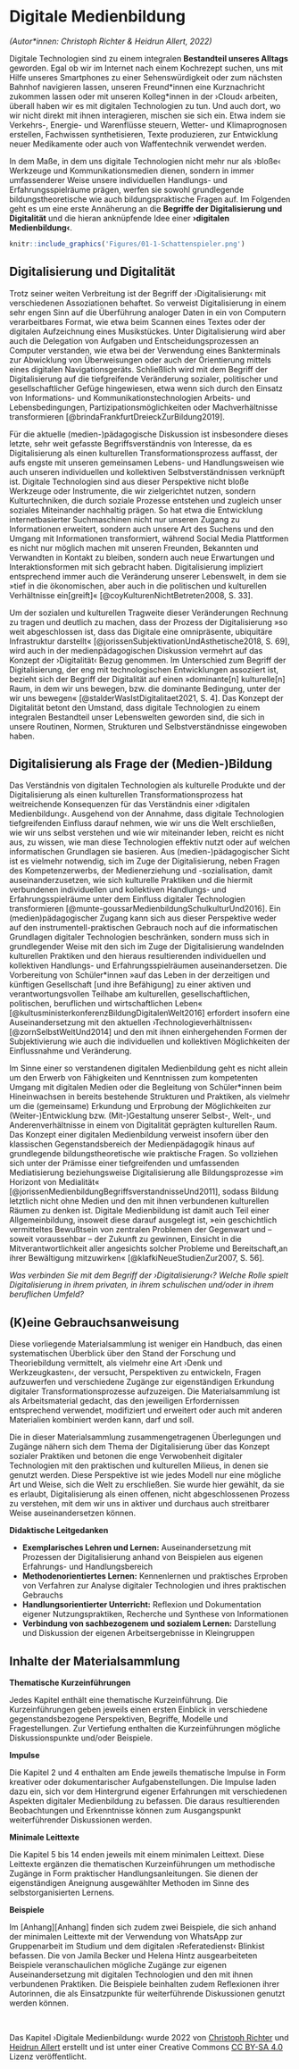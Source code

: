 # Digitale Medienbildung

*(Autor&ast;innen: Christoph Richter & Heidrun Allert, 2022)*

Digitale Technologien sind zu einem integralen **Bestandteil unseres Alltags** geworden. Egal ob wir im Internet nach einem Kochrezept suchen, uns mit Hilfe unseres Smartphones zu einer Sehenswürdigkeit oder zum nächsten Bahnhof navigieren lassen, unseren Freund\*innen eine Kurznachricht zukommen lassen oder mit unseren Kolleg\*innen in der ›Cloud‹ arbeiten, überall haben wir es mit digitalen Technologien zu tun. Und auch dort, wo wir nicht direkt mit ihnen interagieren, mischen sie sich ein. Etwa indem sie Verkehrs-, Energie- und Warenflüsse steuern, Wetter- und Klimaprognosen erstellen, Fachwissen synthetisieren, Texte produzieren, zur Entwicklung neuer Medikamente oder auch von Waffentechnik verwendet werden.

In dem Maße, in dem uns digitale Technologien nicht mehr nur als ›bloße‹ Werkzeuge und Kommunikationsmedien dienen, sondern in immer umfassenderer Weise unsere individuellen Handlungs- und Erfahrungsspielräume prägen, werfen sie sowohl grundlegende bildungstheoretische wie auch bildungspraktische Fragen auf. Im Folgenden geht es um eine erste Annäherung an die **Begriffe der Digitalisierung und Digitalität** und die hieran anknüpfende Idee einer **›digitalen Medienbildung‹**.

```r
knitr::include_graphics('Figures/01-1-Schattenspieler.png')
```

## Digitalisierung und Digitalität

Trotz seiner weiten Verbreitung ist der Begriff der ›Digitalisierung‹ mit verschiedenen Assoziationen behaftet. So verweist Digitalisierung in einem sehr engen Sinn auf die Überführung analoger Daten in ein von Computern verarbeitbares Format, wie etwa beim Scannen eines Textes oder der digitalen Aufzeichnung eines Musikstückes. Unter Digitalisierung wird aber auch die Delegation von Aufgaben und Entscheidungsprozessen an Computer verstanden, wie etwa bei der Verwendung eines Bankterminals zur Abwicklung von Überweisungen oder auch der Orientierung mittels eines digitalen Navigationsgeräts. Schließlich wird mit dem Begriff der Digitalisierung auf die tiefgreifende Veränderung sozialer, politischer und gesellschaftlicher Gefüge hingewiesen, etwa wenn sich durch den Einsatz von Informations- und Kommunikationstechnologien Arbeits- und Lebensbedingungen, Partizipationsmöglichkeiten oder Machverhältnisse transformieren [@brindaFrankfurtDreieckZurBildung2019].

Für die aktuelle (medien-)pädagogische Diskussion ist insbesondere dieses letzte, sehr weit gefasste Begriffsverständnis von Interesse, da es Digitalisierung als einen kulturellen Transformationsprozess auffasst, der aufs engste mit unseren gemeinsamen Lebens- und Handlungsweisen wie auch unseren individuellen und kollektiven Selbstverständnissen verknüpft ist. Digitale Technologien sind aus dieser Perspektive nicht bloße Werkzeuge oder Instrumente, die wir zielgerichtet nutzen, sondern Kulturtechniken, die durch soziale Prozesse entstehen und zugleich unser soziales Miteinander nachhaltig prägen. So hat etwa die Entwicklung internetbasierter Suchmaschinen nicht nur unseren Zugang zu Informationen erweitert, sondern auch unsere Art des Suchens und den Umgang mit Informationen transformiert, während Social Media Plattformen es nicht nur möglich machen mit unseren Freunden, Bekannten und Verwandten in Kontakt zu bleiben, sondern auch neue Erwartungen und Interaktionsformen mit sich gebracht haben. Digitalisierung impliziert entsprechend immer auch die Veränderung unserer Lebenswelt, in dem sie »tief in die ökonomischen, aber auch in die politischen und kulturellen Verhältnisse ein[greift]« [@coyKulturenNichtBetreten2008, S. 33].

Um der sozialen und kulturellen Tragweite dieser Veränderungen Rechnung zu tragen und deutlich zu machen, dass der Prozess der Digitalisierung »so weit abgeschlossen ist, dass das Digitale eine omnipräsente, ubiquitäre Infrastruktur darstellt« [@jorissenSubjektivationUndAsthetische2018, S. 69], wird auch in der medienpädagogischen Diskussion vermehrt auf das Konzept der ›Digitalität‹ Bezug genommen. Im Unterschied zum Begriff der Digitalisierung, der eng mit technologischen Entwicklungen assoziiert ist, bezieht sich der Begriff der Digitalität auf einen »dominante[n] kulturelle[n] Raum, in dem wir uns bewegen, bzw. die dominante Bedingung, unter der wir uns bewegen« [@stalderWasIstDigitalitaet2021, S. 4]. Das Konzept der Digitalität betont den Umstand, dass digitale Technologien zu einem integralen Bestandteil unser Lebenswelten geworden sind, die sich in unsere Routinen, Normen, Strukturen und Selbstverständnisse eingewoben haben.


## Digitalisierung als Frage der (Medien-)Bildung

Das Verständnis von digitalen Technologien als kulturelle Produkte und der Digitalisierung als einen kulturellen Transformationsprozess hat weitreichende Konsequenzen für das Verständnis einer ›digitalen Medienbildung‹. Ausgehend von der Annahme, dass digitale Technologien tiefgreifenden Einfluss darauf nehmen, wie wir uns die Welt erschließen, wie wir uns selbst verstehen und wie wir miteinander leben, reicht es nicht aus, zu wissen, wie man diese Technologien effektiv nutzt oder auf welchen informatischen Grundlagen sie basieren. Aus (medien-)pädagogischer Sicht ist es vielmehr notwendig, sich im Zuge der Digitalisierung, neben Fragen des Kompetenzerwerbs, der Medienerziehung und -sozialisation, damit auseinanderzusetzen, wie sich kulturelle Praktiken und die hiermit verbundenen individuellen und kollektiven Handlungs- und Erfahrungsspielräume unter dem Einfluss digitaler Technologien transformieren [@munte-goussarMedienbildungSchulkulturUnd2016]. Ein (medien)pädagogischer Zugang kann sich aus dieser Perspektive weder auf den instrumentell-praktischen Gebrauch noch auf die informatischen Grundlagen digitaler Technologien beschränken, sondern muss sich in grundlegender Weise mit den sich im Zuge der Digitalisierung wandelnden kulturellen Praktiken und den hieraus resultierenden individuellen und kollektiven Handlungs- und Erfahrungsspielräumen auseinandersetzen. Die Vorbereitung von Schüler\*innen »auf das Leben in der derzeitigen und künftigen Gesellschaft [und ihre Befähigung] zu einer aktiven und verantwortungsvollen Teilhabe am kulturellen, gesellschaftlichen, politischen, beruflichen und wirtschaftlichen Leben« [@kultusministerkonferenzBildungDigitalenWelt2016] erfordert insofern eine Auseinandersetzung mit den aktuellen ›Technologieverhältnissen‹ [@zornSelbstWeltUnd2014] und den mit ihnen einhergehenden Formen der Subjektivierung wie auch die individuellen und kollektiven Möglichkeiten der Einflussnahme und Veränderung.

Im Sinne einer so verstandenen digitalen Medienbildung geht es nicht allein um den Erwerb von Fähigkeiten und Kenntnissen zum kompetenten Umgang mit digitalen Medien oder die Begleitung von Schüler\*innen beim Hineinwachsen in bereits bestehende Strukturen und Praktiken, als vielmehr um die (gemeinsame) Erkundung und Erprobung der Möglichkeiten zur (Weiter-)Entwicklung bzw. (Mit-)Gestaltung unserer Selbst-, Welt-, und Anderenverhältnisse in einem von Digitalität geprägten kulturellen Raum. Das Konzept einer digitalen Medienbildung verweist insofern über den klassischen Gegenstandsbereich der Medienpädagogik hinaus auf grundlegende bildungstheoretische wie praktische Fragen. So vollziehen sich unter der Prämisse einer tiefgreifenden und umfassenden Mediatisierung beziehungsweise Digitalisierung alle Bildungsprozesse »im Horizont von Medialität« [@jorissenMedienbildungBegriffsverstandnisseUnd2011], sodass Bildung letztlich nicht ohne Medien und den mit ihnen verbundenen kulturellen Räumen zu denken ist. Digitale Medienbildung ist damit auch Teil einer Allgemeinbildung, insoweit diese darauf ausgelegt ist, »ein geschichtlich vermitteltes Bewußtsein von zentralen Problemen der Gegenwart und – soweit voraussehbar – der Zukunft zu gewinnen, Einsicht in die Mitverantwortlichkeit aller angesichts solcher Probleme und Bereitschaft,an ihrer Bewältigung mitzuwirken« [@klafkiNeueStudienZur2007, S. 56].


::: {.blackbox data-latex=""}
*Was verbinden Sie mit dem Begriff der ›Digitalisierung‹? Welche Rolle spielt Digitalisierung in ihrem privaten, in ihrem schulischen und/oder in ihrem beruflichen Umfeld?*
:::

## (K)eine Gebrauchsanweisung
Diese vorliegende Materialsammlung ist weniger ein Handbuch, das einen systematischen Überblick über den Stand der Forschung und Theoriebildung vermittelt, als vielmehr eine Art ›Denk und Werkzeugkasten‹, der versucht, Perspektiven zu entwickeln, Fragen aufzuwerfen und verschiedene Zugänge zur eigenständigen Erkundung digitaler Transformationsprozesse aufzuzeigen. Die Materialsammlung ist als Arbeitsmaterial gedacht, das den jeweiligen Erfordernissen entsprechend verwendet, modifiziert und erweitert oder auch mit anderen Materialien kombiniert werden kann, darf und soll.

Die in dieser Materialsammlung zusammengetragenen Überlegungen und Zugänge nähern sich dem Thema der Digitalisierung über das Konzept sozialer Praktiken und betonen die enge Verwobenheit digitaler Technologien mit den praktischen und kulturellen Milieus, in denen sie genutzt werden. Diese Perspektive ist wie jedes Modell nur eine mögliche Art und Weise, sich die Welt zu erschließen. Sie wurde hier gewählt, da sie es erlaubt, Digitalisierung als einen offenen, nicht abgeschlossenen Prozess zu verstehen, mit dem wir uns in aktiver und durchaus auch streitbarer Weise auseinandersetzen können.

**Didaktische Leitgedanken**

- **Exemplarisches Lehren und Lernen:** Auseinandersetzung mit Prozessen der Digitalisierung anhand von Beispielen aus eigenen Erfahrungs- und Handlungsbereich
- **Methodenorientiertes Lernen:** Kennenlernen und praktisches Erproben von Verfahren zur Analyse digitaler Technologien und ihres praktischen Gebrauchs
- **Handlungsorientierter Unterricht:** Reflexion und Dokumentation eigener Nutzungspraktiken, Recherche und Synthese von Informationen
- **Verbindung von sachbezogenem und sozialem Lernen:** Darstellung und Diskussion der eigenen Arbeitsergebnisse in Kleingruppen


## Inhalte der Materialsammlung

**Thematische Kurzeinführungen**

Jedes Kapitel enthält eine thematische Kurzeinführung. Die Kurzeinführungen geben jeweils einen ersten Einblick in verschiedene gegenstandsbezogene Perspektiven, Begriffe, Modelle und Fragestellungen. Zur Vertiefung enthalten die Kurzeinführungen mögliche Diskussionspunkte und/oder Beispiele.

**Impulse**

Die Kapitel 2 und 4 enthalten am Ende jeweils thematische Impulse in Form kreativer oder dokumentarischer Aufgabenstellungen. Die Impulse laden dazu ein, sich vor dem Hintergrund eigener Erfahrungen mit verschiedenen Aspekten digitaler Medienbildung zu befassen. Die daraus resultierenden Beobachtungen und Erkenntnisse können zum Ausgangspunkt weiterführender Diskussionen werden.

**Minimale Leittexte**

Die Kapitel 5 bis 14 enden jeweils mit einem minimalen Leittext. Diese Leittexte ergänzen die thematischen Kurzeinführungen um methodische Zugänge in Form praktischer Handlungsanleitungen. Sie dienen der eigenständigen Aneignung ausgewählter Methoden im Sinne des selbstorganisierten Lernens. 

**Beispiele**

Im [Anhang][Anhang] finden sich zudem zwei Beispiele, die sich anhand der minimalen Leittexte mit der Verwendung von WhatsApp zur Gruppenarbeit im Studium und dem digitalen ›Referatedienst‹ Blinkist befassen. Die von Jamila Becker und Helena Hintz ausgearbeiteten Beispiele veranschaulichen mögliche Zugänge zur eigenen Auseinandersetzung mit digitalen Technologien und den mit ihnen verbundenen Praktiken. Die Beispiele beinhalten zudem Reflexionen ihrer Autorinnen, die als Einsatzpunkte für weiterführende Diskussionen genutzt werden können.

&nbsp;

:::: {.licencebox data-latex="{licencebox}"}

Das Kapitel ›Digitale Medienbildung‹ wurde 2022 von [Christoph Richter](mailto:richter@paedagogik.uni-kiel.de) und [Heidrun Allert](mailto:allert@paedagogik.uni-kiel.de) erstellt und ist unter einer Creative Commons [CC BY-SA 4.0](https://creativecommons.org/licenses/by-sa/4.0/) Lizenz veröffentlicht.

::::


